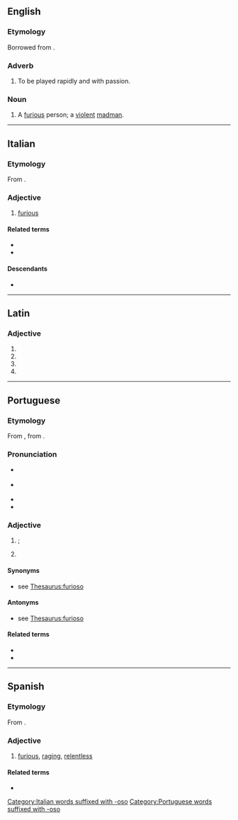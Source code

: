 ==English==

===Etymology===
Borrowed from {{bor|en|it|-}}.

===Adverb===
{{en-adv|-}}

# {{lb|en|music}} To be played rapidly and with passion.

===Noun===
{{en-noun}}

# {{lb|en|obsolete}} A [[furious]] person; a [[violent]] [[madman]].

----

==Italian==

===Etymology===
From {{der|it|la|furiōsus}}.

===Adjective===
{{it-adj|furios}}

# [[furious]]

====Related terms====
* {{l|it|furia}}
* {{l|it|furiosamente}}

====Descendants====
* {{desc|el|φουριόζος|t=hasty|bor=1}}

[[Category:Italian words suffixed with -oso]]
{{topics|it|Emotions}}

----

==Latin==

===Adjective===
{{la-adj-form|furiōsō}}

# {{inflection of|la|furiōsus||dat|m|s}}
# {{inflection of|la|furiōsus||dat|n|s}}
# {{inflection of|la|furiōsus||abl|m|s}}
# {{inflection of|la|furiōsus||abl|n|s}}

----

==Portuguese==

===Etymology===
From {{der|pt|la|furiōsus|t=furious}}, from {{m|la|furia|t=rage}}.

===Pronunciation===
* {{a|Brazil|Portugal}} {{IPA|pt|/fu.ɾi.ˈo.zu/|/fu.ˈɾjo.zu/}}
* {{a|South Brazil}} {{IPA|pt|/fu.ɾi.ˈo.zo/|/fu.ˈɾjo.zo/}}
* {{hyphenation|pt|fu|ri|o|so}}
* {{rhymes|pt|ozu}}

===Adjective===
{{pt-adj|furios|o}}

# {{l|en|furious}}; {{l|en|enraged}}
# {{l|en|furious}} {{gloss|moving or occurring with violence}}
#: {{ux|pt|Vento '''furioso'''.|inline=1|'''Furious''' wind.}}
#: {{syn|pt|violento}}
#: {{ant|pt|calmo}}

====Synonyms====
* {{sense|enraged}} see [[WS:furioso#Synonyms|Thesaurus:furioso]]

====Antonyms====
* {{sense|enraged}} see [[WS:furioso#Antonyms|Thesaurus:furioso]]

====Related terms====
* {{l|pt|enfurecer}}
* {{l|pt|fúria}}

[[Category:Portuguese words suffixed with -oso]]

----

==Spanish==

===Etymology===
From {{der|es|la|furiōsus}}.

===Adjective===
{{es-adj|f=furiosa}}

# [[furious]], [[raging]], [[relentless]]

====Related terms====
* {{l|es|furia}}
